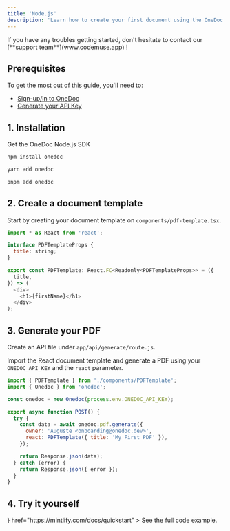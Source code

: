 ```yaml
---
title: 'Node.js'
description: 'Learn how to create your first document using the OneDoc Node.js SDK.'
---
```

<Tip>
If you have any troubles getting started, don't hesitate to contact our [**support team**](www.codemuse.app) !
</Tip>

## Prerequisites

To get the most out of this guide, you'll need to:
* [Sign-up/in to OneDoc](www.codemuse.app)
* [Generate your API Key](www.codemuse.app)

## 1. Installation

Get the OneDoc Node.js SDK

<CodeGroup>

```sh npm
npm install onedoc
```

```sh yarn
yarn add onedoc
```

```sh pnpm
pnpm add onedoc
```

</CodeGroup>


## 2. Create a document template

Start by creating your document template on `components/pdf-template.tsx`.

```javascript components/pdf-template.js
import * as React from 'react';

interface PDFTemplateProps {
  title: string;
}

export const PDFTemplate: React.FC<Readonly<PDFTemplateProps>> = ({
  title,
}) => (
  <div>
    <h1>{firstName}</h1>
  </div>
);
```
## 3. Generate your PDF 
Create an API file under `app/api/generate/route.js`.

Import the React document template and generate a PDF using your `ONEDOC_API_KEY` and the `react` parameter.

<CodeGroup>

```javascript app/api/generate/route.js
import { PDFTemplate } from './components/PDFTemplate';
import { Onedoc } from 'onedoc';

const onedoc = new Onedoc(process.env.ONEDOC_API_KEY);

export async function POST() {
  try {
    const data = await onedoc.pdf.generate({
      owner: 'Auguste <onboarding@onedoc.dev>',
      react: PDFTemplate({ title: 'My First PDF' }),
    });

    return Response.json(data);
  } catch (error) {
    return Response.json({ error });
  }
}
```

</CodeGroup>

## 4. Try it yourself

<CardGroup cols={2}>
  <Card
    title="Node.js Example"
    icon={
            <svg viewBox="0 0 128 128">
            <path fill="#83CD29" d="M112.771 30.334L68.674 4.729c-2.781-1.584-6.402-1.584-9.205 0L14.901 30.334C12.031 31.985 10 35.088 10 38.407v51.142c0 3.319 2.084 6.423 4.954 8.083l11.775 6.688c5.628 2.772 7.617 2.772 10.178 2.772 8.333 0 13.093-5.039 13.093-13.828v-50.49c0-.713-.371-1.774-1.071-1.774h-5.623C42.594 41 41 42.061 41 42.773v50.49c0 3.896-3.524 7.773-10.11 4.48L18.723 90.73c-.424-.23-.723-.693-.723-1.181V38.407c0-.482.555-.966.982-1.213l44.424-25.561c.415-.235 1.025-.235 1.439 0l43.882 25.555c.42.253.272.722.272 1.219v51.142c0 .488.183.963-.232 1.198l-44.086 25.576c-.378.227-.847.227-1.261 0l-11.307-6.749c-.341-.198-.746-.269-1.073-.086-3.146 1.783-3.726 2.02-6.677 3.043-.726.253-1.797.692.41 1.929l14.798 8.754a9.294 9.294 0 004.647 1.246c1.642 0 3.25-.426 4.667-1.246l43.885-25.582c2.87-1.672 4.23-4.764 4.23-8.083V38.407c0-3.319-1.36-6.414-4.229-8.073zM77.91 81.445c-11.726 0-14.309-3.235-15.17-9.066-.1-.628-.633-1.379-1.272-1.379h-5.731c-.709 0-1.279.86-1.279 1.566 0 7.466 4.059 16.512 23.453 16.512 14.039 0 22.088-5.455 22.088-15.109 0-9.572-6.467-12.084-20.082-13.886-13.762-1.819-15.16-2.738-15.16-5.962 0-2.658 1.184-6.203 11.374-6.203 9.105 0 12.461 1.954 13.842 8.091.118.577.645.991 1.24.991h5.754c.354 0 .692-.143.94-.396.24-.272.367-.613.335-.979-.891-10.568-7.912-15.493-22.112-15.493-12.631 0-20.166 5.334-20.166 14.275 0 9.698 7.497 12.378 19.622 13.577 14.505 1.422 15.633 3.542 15.633 6.395 0 4.955-3.978 7.066-13.309 7.066z"></path>
            </svg>
          }
    href="https://mintlify.com/docs/quickstart"
  >
    See the full code example.
  </Card>
  
</CardGroup>